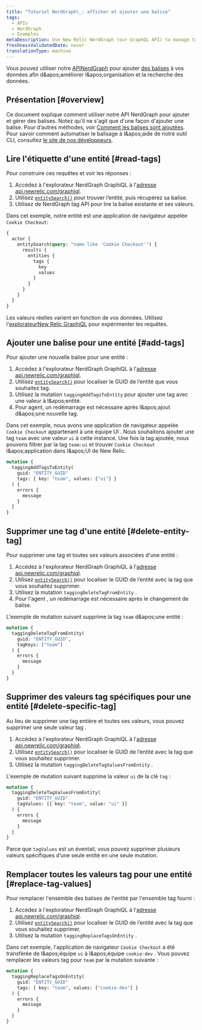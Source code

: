 ```yaml
---
title: "Tutoriel NerdGraph\_: afficher et ajouter une balise"
tags:
  - APIs
  - NerdGraph
  - Examples
metaDescription: Use New Relic NerdGraph (our GraphQL API) to manage tags attached to your entities.
freshnessValidatedDate: never
translationType: machine
---
```


Vous pouvez utiliser notre [APINerdGraph](/docs/apis/nerdgraph/get-started/introduction-new-relic-nerdgraph) pour ajouter [des balises](/docs/new-relic-one/use-new-relic-one/core-concepts/tagging-use-tags-organize-group-what-you-monitor) à vos données afin d&amp;apos;améliorer l&amp;apos;organisation et la recherche des données.

## Présentation [#overview]

Ce document explique comment utiliser notre API NerdGraph pour ajouter et gérer des balises. Notez qu'il ne s'agit que d'une façon d'ajouter une balise. Pour d’autres méthodes, voir [Comment les balises sont ajoutées](/docs/new-relic-one/use-new-relic-one/core-concepts/use-tags-help-organize-find-your-data/#tag-sources). Pour savoir comment automatiser le balisage à l&amp;apos;aide de notre outil CLI, consultez [le site de nos développeurs](https://developer.newrelic.com/automate-workflows/5-mins-tag-resources/).

## Lire l'étiquette d'une entité [#read-tags]

Pour construire ces requêtes et voir les réponses :

1. Accédez à l'explorateur NerdGraph GraphiQL à l'[adresse api.newrelic.com/graphiql](https://api.newrelic.com/graphiql).
2. Utilisez [`entitySearch()`](/docs/apis/graphql-api/tutorials/use-new-relic-graphql-api-query-entities#search-entity) pour trouver l’entité, puis récupérez sa balise.
3. Utilisez de NerdGraph tag API pour lire la balise existante et ses valeurs.

Dans cet exemple, notre entité est une application de navigateur appelée `Cookie Checkout`:

```graphql
{
  actor {
    entitySearch(query: "name like 'Cookie Checkout'") {
      results {
        entities {
          tags {
            key
            values
          }
        }
      }
    }
  }
}
```

Les valeurs réelles varient en fonction de vos données. Utilisez l'[explorateurNew Relic GraphiQL](https://api.newrelic.com/graphiql) pour expérimenter les requêtes.

## Ajouter une balise pour une entité [#add-tags]

Pour ajouter une nouvelle balise pour une entité :

1. Accédez à l'explorateur NerdGraph GraphiQL à l'[adresse api.newrelic.com/graphiql](https://api.newrelic.com/graphiql).
2. Utilisez [`entitySearch()`](/docs/apis/graphql-api/tutorials/use-new-relic-graphql-api-query-entities#search-entity) pour localiser le GUID de l’entité que vous souhaitez tag.
3. Utilisez la mutation `taggingAddTagsToEntity` pour ajouter une tag avec une valeur à l&amp;apos;entité.
4. Pour <InlinePopover type="apm" />agent, un redémarrage est nécessaire après l&amp;apos;ajout d&amp;apos;une nouvelle tag.

Dans cet exemple, nous avons une application de navigateur appelée `Cookie Checkout` appartenant à une équipe UI . Nous souhaitons ajouter une tag `team` avec une valeur `ui` à cette instance. Une fois la tag ajoutée, nous pouvons filtrer par la tag `team:ui` et trouver `Cookie Checkout` l&amp;apos;application dans l&amp;apos;UI de New Relic.

```graphql
mutation {
  taggingAddTagsToEntity(
    guid: "ENTITY_GUID"
    tags: { key: "team", values: ["ui"] }
  ) {
    errors {
      message
    }
  }
}
```

## Supprimer une tag d'une entité [#delete-entity-tag]

Pour supprimer une tag et toutes ses valeurs associées d'une entité :

1. Accédez à l'explorateur NerdGraph GraphiQL à l'[adresse api.newrelic.com/graphiql](https://api.newrelic.com/graphiql).
2. Utilisez [`entitySearch()`](/docs/apis/graphql-api/tutorials/use-new-relic-graphql-api-query-entities#search-entity) pour localiser le GUID de l’entité avec la tag que vous souhaitez supprimer.
3. Utilisez la mutation `taggingDeleteTagFromEntity` .
4. Pour l'agent <InlinePopover type="apm" />, un redémarrage est nécessaire après le changement de balise.

L'exemple de mutation suivant supprime la tag `team` d&amp;apos;une entité :

```graphql
mutation {
  taggingDeleteTagFromEntity(
    guid: "ENTITY_GUID", 
    tagKeys: ["team"]
  ) {
    errors {
      message
    }
  }
}
```

## Supprimer des valeurs tag spécifiques pour une entité [#delete-specific-tag]

Au lieu de supprimer une tag entière et toutes ses valeurs, vous pouvez supprimer une seule valeur tag .

1. Accédez à l'explorateur NerdGraph GraphiQL à l'[adresse api.newrelic.com/graphiql](https://api.newrelic.com/graphiql).
2. Utilisez [`entitySearch()`](/docs/apis/graphql-api/tutorials/use-new-relic-graphql-api-query-entities#search-entity) pour localiser le GUID de l’entité avec la tag que vous souhaitez supprimer.
3. Utilisez la mutation `taggingDeleteTagValuesFromEntity` .

L'exemple de mutation suivant supprime la valeur `ui` de la clé `tag` :

```graphql
mutation {
  taggingDeleteTagValuesFromEntity(
    guid: "ENTITY_GUID"
    tagValues: [{ key: "team", value: "ui" }]
  ) {
    errors {
      message
    }
  }
}
```

Parce que `tagValues` est un éventail, vous pouvez supprimer plusieurs valeurs spécifiques d’une seule entité en une seule mutation.

## Remplacer toutes les valeurs tag pour une entité [#replace-tag-values]

Pour remplacer l'ensemble des balises de l'entité par l'ensemble tag fourni :

1. Accédez à l'explorateur NerdGraph GraphiQL à l'[adresse api.newrelic.com/graphiql](https://api.newrelic.com/graphiql).
2. Utilisez [`entitySearch()`](/docs/apis/graphql-api/tutorials/use-new-relic-graphql-api-query-entities#search-entity) pour localiser le GUID de l’entité avec la tag que vous souhaitez supprimer.
3. Utilisez la mutation `taggingReplaceTagsOnEntity` .

Dans cet exemple, l'application de navigateur `Cookie Checkout` a été transférée de l&amp;apos;équipe `ui` à l&amp;apos;équipe `cookie-dev` . Vous pouvez remplacer les valeurs tag pour `team` par la mutation suivante :

```graphql
mutation {
  taggingReplaceTagsOnEntity(
    guid: "ENTITY_GUID"
    tags: { key: "team", values: ["cookie-dev"] }
  ) {
    errors {
      message
    }
  }
}
```